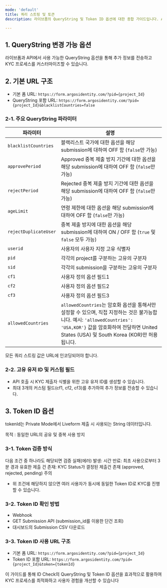 ```yaml
---
mode: 'default'
title: 쿼리 스트링 및 토큰
description: 라이브폼의 QueryString 및 Token ID 옵션에 대한 종합 가이드입니다. API 호출 시 추가 정보 전송, 중복 제출 방지, 사용자 식별 등 다양한 기능을 제공합니다. ID Check 프로세스 최적화를 위한 필수 정보를 확인하세요.

---
```


## 1. QueryString 변경 가능 옵션
라이브폼과 API에서 사용 가능한 QueryString 옵션을 통해 추가 정보를 전송하고 KYC 프로세스를 커스터마이즈할 수 있습니다.

## 2. 기본 URL 구조

- 기본 폼 URL: `https://form.argosidentity.com/?pid={project_Id}`
- QueryString 포함 URL: `https://form.argosidentity.com/?pid={project_Id}&blacklistCountries=false`

### 2-1. 주요 QueryString 파라미터
| 파라미터                   | 설명                                                                                     |
|-----------------------|-------------------------------------------------------------------------------------------------|
| `blacklistCountries`  | 블랙리스트 국가에 대한 옵션을 해당 submission에 대하여 OFF 함 (`false`만 가능)                         |
| `approvePeriod`       | Approved 중복 제출 방지 기간에 대한 옵션을 해당 submission에 대하여 OFF 함 (`false`만 가능)             |
| `rejectPeriod`        | Rejected 중복 제출 방지 기간에 대한 옵션을 해당 submission에 대하여 OFF 함 (`false`만 가능)             |
| `ageLimit`            | 연령 제한에 대한 옵션을 해당 submission에 대하여 OFF 함 (`false`만 가능)                               |
| `rejectDuplicateUser` | 중복 제출 방지에 대한 옵션을 해당 submission에 대하여 ON / OFF 함 (`true` 및 `false` 모두 가능)         |
| `userid`              | 사용자의 사용자 지정 고유 식별자                                                                     |
| `pid`                 | 각각의 project를 구분하는 고유의 구분자                                                              |
| `sid`                 | 각각의 submission을 구분하는 고유의 구분자                                                          |
| `cf1`                 | 사용자 정의 옵션 필드1                                                                              |
| `cf2`                 | 사용자 정의 옵션 필드2                                                                              |
| `cf3`                 | 사용자 정의 옵션 필드3                                                                              |
| `allowedCountries`   | `allowedCountries`는 암호화 옵션을 통해서만 설정할 수 있으며, 직접 지정하는 것은 불가능합니다. 예시: `'allowedCountries': 'USA,KOR'}` 값을 암호화하여 전달하면 United States (USA) 및 South Korea (KOR)만 허용됩니다. |

<Note>
 모든 쿼리 스트링 값은 URL에 인코딩되어야 합니다.
</Note>

### 2-2. 고유 유저 ID 및 커스텀 필드
- API 호출 시 KYC 제출자 식별을 위한 고유 유저 ID를 생성할 수 있습니다.
- 최대 3개의 커스텀 필드(cf1, cf2, cf3)를 추가하여 추가 정보를 전송할 수 있습니다.


## 3. Token ID 옵션
tokenId는 Private Mode에서 Liveform 제출 시 사용되는  String 데이터입니다.

목적 : 동일한 URL의 공유 및 중복 사용 방지

### 3-1. Token 검증 방식
다음 조건 중 하나라도 해당되면 검증 실패(에러) 발생:
시간 만료: 최초 사용으로부터 3분 경과
유효한 제출 건 존재: KYC Status가 결정된 제출건 존재 (approved, rejected, pending)
<Warning>
주의
-  위 조건에 해당하지 않으면 여러 사용자가 동시에 동일한 Token ID로 KYC를 진행할 수 있습니다.
</Warning>

### 3-2. Token ID 확인 방법
- Webhook
- GET Submission API (submission_id를 이용한 단건 조회)
- 대시보드의 Submission CSV 다운로드

### 3-3. Token ID 사용 URL 구조
- 기본 폼 URL: `https://form.argosidentity.com/?pid={project_Id}`
- Token ID 포함 URL: `https://form.argosidentity.com/?pid={project_Id}&token={tokenId}`

이 가이드를 통해 ID Check의 QueryString 및 Token ID 옵션을 효과적으로 활용하여 KYC 프로세스를 최적화하고 사용자 경험을 개선할 수 있습니다